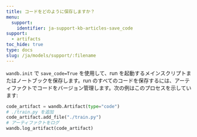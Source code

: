 ```yaml
---
title: コードをどのように保存しますか？
menu:
  support:
    identifier: ja-support-kb-articles-save_code‌
support:
  - artifacts
toc_hide: true
type: docs
slug: /ja/models/support/:filename
---
```

`wandb.init` で `save_code=True` を使用して、run を起動するメインスクリプトまたはノートブックを保存します。run のすべてのコードを保存するには、アーティファクトでコードをバージョン管理します。次の例はこのプロセスを示しています:

```python
code_artifact = wandb.Artifact(type="code")
# ./train.py を追加
code_artifact.add_file("./train.py")
# アーティファクトをログ
wandb.log_artifact(code_artifact)
```